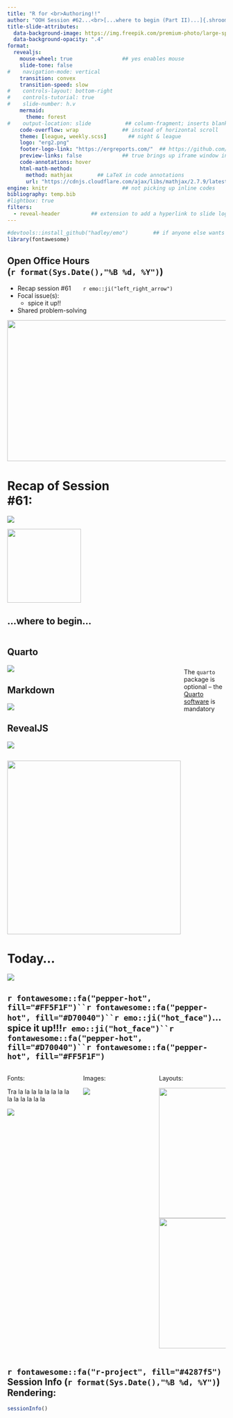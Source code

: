```yaml
---
title: "R for <br>Authoring!!" 
author: "OOH Session #62...<br>[...where to begin (Part II)...]{.shroom}<br>[...spice it up!!]{.spicy}" 
title-slide-attributes: 
  data-background-image: https://img.freepik.com/premium-photo/large-spice-herb-collection-bowls-spoons-indian-spices-black-wooden-background-top-view_187166-27537.jpg
  data-background-opacity: ".4"
format:
  revealjs:
    mouse-wheel: true                ## yes enables mouse
    slide-tone: false
#    navigation-mode: vertical
    transition: convex
    transition-speed: slow
#    controls-layout: bottom-right
#    controls-tutorial: true
#    slide-number: h.v
    mermaid:
      theme: forest
#    output-location: slide           ## column-fragment; inserts blank 2nd slide
    code-overflow: wrap              ## instead of horizontal scroll
    theme: [league, weekly.scss]       ## night & league
    logo: "erg2.png"
    footer-logo-link: "https://ergreports.com/"  ## https://github.com/shafayetShafee/reveal-header#readme
    preview-links: false             ## true brings up iframe window instead of "site"
    code-annotations: hover 
    html-math-method: 
      method: mathjax        ## LaTeX in code annotations
      url: "https://cdnjs.cloudflare.com/ajax/libs/mathjax/2.7.9/latest.js?config=TeX-MML-AM_CHTML"
engine: knitr                        ## not picking up inline codes
bibliography: temp.bib
#lightbox: true
filters: 
  - reveal-header          ## extension to add a hyperlink to slide logo
---
```


```r
#devtools::install_github("hadley/emo")        ## if anyone else wants to render
library(fontawesome)
```

## Open Office Hours <br>(`r format(Sys.Date(),"%B %d, %Y")`)

::: {layout="[80,20]"}
::: first-column
-   Recap session #61&nbsp;&nbsp;&nbsp;&nbsp;&nbsp;&nbsp;&nbsp;`r emo::ji("left_right_arrow")`
-   Focal issue(s):
    - [spice it up!!]{.spicy}
-   Shared problem-solving
:::

::: second-column
:::

:::

![](img/title61.JPG){.absolute top="170" right="-120" width="600" height="325"}

# Recap of Session <br>#61: 

![](https://pngimg.com/d/sticky_note_PNG18964.png){.absolute right="50" top="200"}

![](https://png.pngtree.com/png-vector/20220903/ourmid/pngtree-dashed-path-line-png-image_6136176.png){.absolute width="170" top="280" right="150"}

## [...where to begin...]{.shroom} 

:::: {.columns}

::: {.column width="80%"}
:::: {.panel-tabset}

## Quarto 

[![](https://posit.co/wp-content/uploads/2022/10/thumbnail-2.jpg)](https://quarto.org/docs/get-started/)

## Markdown

[![](img/markdown.JPG)](https://quarto.org/docs/authoring/markdown-basics.html)

## RevealJS

[![](img/revealjs.JPG)](https://quarto.org/docs/presentations/revealjs/)

::::

:::

::: {.column width="20%"}
<br>
<br>
<br>

::: {.callout-note appearance="minimal"}
The `quarto` package is optional -- the [Quarto software](https://quarto.org/) is mandatory
:::

:::

::::

![](https://img.freepik.com/premium-photo/forest-path-forest-with-lantern_662214-63350.jpg){.absolute right="-120" width="400" top="0"}

# Today...
![](https://png.pngtree.com/png-clipart/20230428/ourmid/pngtree-free-vector-red-chili-pepper-realistic-single-object-on-blank-white-png-image_6741301.png){.absolute left="350" top="00"}

## `r fontawesome::fa("pepper-hot", fill="#FF5F1F")``r fontawesome::fa("pepper-hot", fill="#D70040")``r emo::ji("hot_face")`[...spice it up!!!]{.spicy}`r emo::ji("hot_face")``r fontawesome::fa("pepper-hot", fill="#D70040")``r fontawesome::fa("pepper-hot", fill="#FF5F1F")`

:::: {.columns}

::: {.column width="33%"}

[Fonts:]{.kulas2}

::: {.bigger}
[Tra la la]{.oldenglish2} [la la]{.diagram .fragment} [la la]{.pirate .fragment} [la la]{.kulascol2 .fragment} [la la]{.tinkerbell2 .fragment} [la la]{.launch .fragment} [la la]{.kulascol .fragment}
:::

![](https://media1.giphy.com/media/v1.Y2lkPTc5MGI3NjExY2g3ZWZydXd5a2swdDgwZGY5ZzU4cXkyZ3podzI5Y3NucnR2ZTVqbiZlcD12MV9pbnRlcm5hbF9naWZfYnlfaWQmY3Q9Zw/xT0GqrJNbZkRcr2Jgc/giphy.gif){.absolute bottom="20" left="-20"}

:::

::: {.column width="33%" .fragment}
[Images:]{.kulas3}

![](https://images.fineartamerica.com/images/artworkimages/medium/3/snoopy-woodstock-john-a-rosa-transparent.png){.fragment}

:::

::: {.column width="33%" .fragment}
[Layouts:]{.kulas}

![](https://png.pngtree.com/png-vector/20230316/ourmid/pngtree-you-are-here-pointer-icon-vector-illustration-png-image_6641878.png){.absolute right="-100" top="200" width="300" .fragment}
![](https://png.pngtree.com/png-vector/20230316/ourmid/pngtree-you-are-here-pointer-icon-vector-illustration-png-image_6641878.png){.absolute bottom="50" right="120" width="300" .fragment}

:::

::::

## `r fontawesome::fa("r-project", fill="#4287f5")` Session Info (`r format(Sys.Date(),"%B %d, %Y")`) Rendering:

```r
sessionInfo()
```


